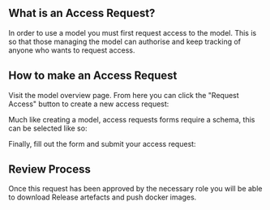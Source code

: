 

## What is an Access Request?

In order to use a model you must first request access to the model. This is so that those managing the model can
authorise and keep tracking of anyone who wants to request access.

## How to make an Access Request

Visit the model overview page. From here you can click the "Request Access" button to create a new access request:

<MigrationImageBehaviour src={modelOverview} />

Much like creating a model, access requests forms require a schema, this can be selected like so:

<MigrationImageBehaviour src={selectAccessRequestSchema} />

Finally, fill out the form and submit your access request:

<MigrationImageBehaviour src={createAccessRequest} />

## Review Process

Once this request has been approved by the necessary role you will be able to download Release artefacts and push docker
images.

